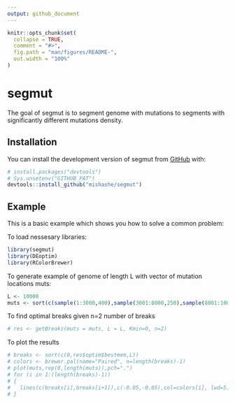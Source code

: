 ```yaml
---
output: github_document
---
```


<!-- README.md is generated from README.Rmd. Please edit that file -->

```r
knitr::opts_chunk$set(
  collapse = TRUE,
  comment = "#>",
  fig.path = "man/figures/README-",
  out.width = "100%"
)
```

# segmut

<!-- badges: start -->

<!-- badges: end -->

The goal of segmut is to segment genome with mutations to segments with significantly different mutations density.

## Installation

You can install the development version of segmut from [GitHub](https://github.com/) with:

``` r
# install.packages("devtools")
# Sys.unsetenv("GITHUB_PAT")
devtools::install_github("mishashe/segmut")
```

## Example

This is a basic example which shows you how to solve a common problem:

To load nessesary libraries:
```r
library(segmut)
library(DEoptim)
library(RColorBrewer)
```
To generate example of genome of length L with vector of mutation locations muts:
```r
L <- 10000
muts <- sort(c(sample(1:3000,400),sample(3001:8000,250),sample(8001:10000,400)))
```
To find optimal breaks given n=2 number of breaks
```r
# res <- getBreaks(muts = muts, L = L, Kmin=0, n=2)
```
To plot the results
```r
# breaks <- sort(c(0,res$optim$bestmem,L))
# colors <- brewer.pal(name="Paired", n=length(breaks)-1)
# plot(muts,rep(0,length(muts)),pch=".")
# for (i in 1:(length(breaks)-1))
# {
#   lines(c(breaks[i],breaks[i+1]),c(-0.05,-0.05),col=colors[i], lwd=5)
# }
```
